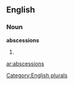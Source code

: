 ==English==

===Noun===
'''abscessions'''

# {{plural of|[[abscession]]}}

[[Category:English plurals]]

[[ar:abscessions]]